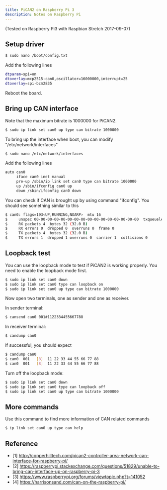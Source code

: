```yaml
---
title: PiCAN2 on Raspberry Pi 3
description: Notes on Raspberry Pi
---
```


(Tested on Raspberry Pi3 with Raspbian Stretch 2017-09-07)

## Setup driver

```bash
$ sudo nano /boot/config.txt
```

Add the following lines

```bash
dtparam=spi=on
dtoverlay=mcp2515-can0,oscillator=16000000,interrupt=25
dtoverlay=spi-bcm2835
```

Reboot the board.

## Bring up CAN interface

Note that the maximum bitrate is 1000000 for PiCAN2.

```bash
$ sudo ip link set can0 up type can bitrate 1000000
```

To bring up the interface when boot, you can modify "/etc/network/interfaces"

```bash
$ sudo nano /etc/network/interfaces
```

Add the following lines

```bash
auto can0
     iface can0 inet manual
     pre-up /sbin/ip link set can0 type can bitrate 1000000 
     up /sbin/ifconfig can0 up
     down /sbin/ifconfig can0 down
```

You can check if CAN is brought up by using command "ifconfig". You should see something similar to this

```bash
$ can0: flags=193<UP,RUNNING,NOARP>  mtu 16
$     unspec 00-00-00-00-00-00-00-00-00-00-00-00-00-00-00-00  txqueuelen 10  (UNSPEC)
$     RX packets 4  bytes 32 (32.0 B)
$     RX errors 0  dropped 0  overruns 0  frame 0
$     TX packets 4  bytes 32 (32.0 B)
$     TX errors 1  dropped 1 overruns 0  carrier 1  collisions 0
```

## Loopback test

You can use the loopback mode to test if PiCAN2 is working properly. You need to enable the loopback mode first.

```bash
$ sudo ip link set can0 down
$ sudo ip link set can0 type can loopback on
$ sudo ip link set can0 up type can bitrate 1000000
```

Now open two terminals, one as sender and one as receiver.

In sender terminal:

```bash
$ cansend can0 001#1122334455667788
```

In receiver terminal:

```bash
$ candump can0
```

If successful, you should expect

```bash
$ candump can0
$ can0  001   [8]  11 22 33 44 55 66 77 88
$ can0  001   [8]  11 22 33 44 55 66 77 88
```

Turn off the loopback mode:

```bash
$ sudo ip link set can0 down
$ sudo ip link set can0 type can loopback off
$ sudo ip link set can0 up type can bitrate 1000000
```

## More commands

Use this command to find more information of CAN related commands

```bash
$ ip link set can0 up type can help
```

## Reference

* [1] http://copperhilltech.com/pican2-controller-area-network-can-interface-for-raspberry-pi/
* [2] https://raspberrypi.stackexchange.com/questions/51829/unable-to-bring-can-interface-up-on-raspberry-pi-3
* [3] https://www.raspberrypi.org/forums/viewtopic.php?t=141052
* [4] https://harrisonsand.com/can-on-the-raspberry-pi/
